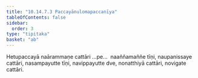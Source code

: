 ```yaml
---
title: "10.14.7.3 Paccayānulomapaccanīya"
tableOfContents: false
sidebar:
  order: 3
type: "tipitaka"
basket: "ab"
---
```



<DynamicBreadcrumb />

<Division number="470">

<Paragraph number="3523">
Hetupaccayā naārammaṇe cattāri …pe…  naaññamaññe tīṇi, naupanissaye cattāri, nasampayutte tīṇi, navippayutte dve, nonatthiyā cattāri, novigate cattāri.
</Paragraph>
</Division>